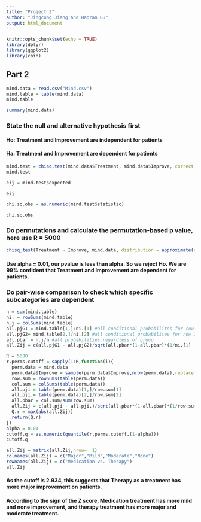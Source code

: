 ```yaml
---
title: "Project 2"
author: "Jingcong Jiang and Haoran Gu"
output: html_document
---
```

```r
knitr::opts_chunk$set(echo = TRUE)
library(dplyr)
library(ggplot2)
library(coin)
```
















## Part 2
```r
mind.data = read.csv("Mind.csv")
mind.table = table(mind.data)
mind.table
```
```r
summary(mind.data)
```

### State the null and alternative hypothesis first

#### Ho: Treatment and Improvement are independent for patients

#### Ha: Treatment and Improvement are dependent for patients
```r
mind.test = chisq.test(mind.data$Treatment, mind.data$Improve, correct = FALSE)
mind.test
```

```r
eij = mind.test$expected

eij
```

```r
chi.sq.obs = as.numeric(mind.test$statistic)

chi.sq.obs
```
### Do permutations and calculate the permutation-based p value, here use R = 5000 

```r
chisq_test(Treatment ~ Improve, mind.data, distribution = approximate(nresample = 5000))
```
#### Use alpha = 0.01, our pvalue is less than alpha. So we reject Ho. We are 99% confident that Treatment and Improvement are dependent for patients.

### Do pair-wise comparison to check which specific subcategories are dependent
```r
n = sum(mind.table)
ni. = rowSums(mind.table)
n.j = colSums(mind.table)
all.pjG1 = mind.table[1,]/ni.[1] #all conditional probabilites for row 1
all.pjG2= mind.table[2,]/ni.[2] #all conditional probabilites for row 2
all.pbar = n.j/n #all probabilities regardless of group
all.Zij = c(all.pjG1 - all.pjG2)/sqrt(all.pbar*(1-all.pbar)*(1/ni.[1] + 1/ni.[2])) #The z-test-statistics
```

```r
R = 5000
r.perms.cutoff = sapply(1:R,function(i){
  perm.data = mind.data
  perm.data$Improve = sample(perm.data$Improve,nrow(perm.data),replace = FALSE)
  row.sum = rowSums(table(perm.data))
  col.sum = colSums(table(perm.data))
  all.pji = table(perm.data)[1,]/row.sum[1]
  all.pji.= table(perm.data)[2,]/row.sum[2]
  all.pbar = col.sum/sum(row.sum)
  all.Zij = c(all.pji - all.pji.)/sqrt(all.pbar*(1-all.pbar)*(1/row.sum[1] + 1/row.sum[2]))
  Q.r = max(abs(all.Zij))
  return(Q.r)
})
alpha = 0.01
cutoff.q = as.numeric(quantile(r.perms.cutoff,(1-alpha)))
cutoff.q
```

```r
all.Zij = matrix(all.Zij,nrow=  1)
colnames(all.Zij) = c("Major","Mild","Moderate","None")
rownames(all.Zij) = c("Medication vs. Therapy")
all.Zij
```
#### As the cutoff is 2.934, this suggests that Therapy as a treatment has more major improvement on patients.

#### According to the sign of the Z score, Medication treatment has more mild and none improvement, and therapy treatment has more major and moderate treatment.
